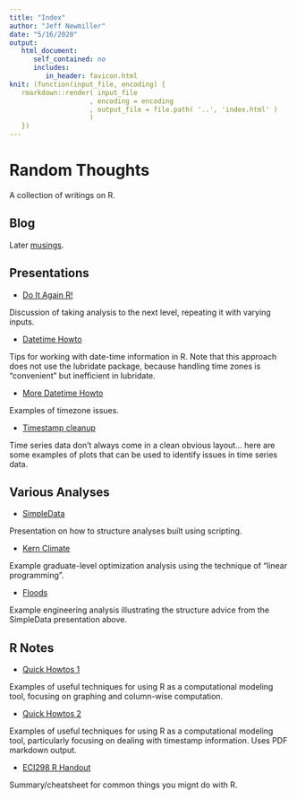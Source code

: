 ```yaml
---
title: "Index"
author: "Jeff Newmiller"
date: "5/16/2020"
output:
   html_document:
      self_contained: no
      includes:
         in_header: favicon.html
knit: (function(input_file, encoding) {
   rmarkdown::render( input_file
                    , encoding = encoding
                    , output_file = file.path( '..', 'index.html' )
                    )
   })
---
```


# Random Thoughts

A collection of writings on R.

## Blog

Later [musings](https://jdnewmil.github.io/blog/).

## Presentations
- [Do It Again R!](RLoopsAndGroups/DoItAgainR.html)

Discussion of taking analysis to the next level, repeating it with varying inputs.

- [Datetime Howto](time-2018-10/DatetimeHowto.html)

Tips for working with date-time information in R. Note that this approach does not use the lubridate package, because handling time zones is "convenient" but inefficient in lubridate.

- [More Datetime Howto](time-2018-10/MoreDatetimeHowto.html)

Examples of timezone issues.

- [Timestamp cleanup](time-2018-10/TimestampCleaning.html)

Time series data don't always come in a clean obvious layout... here are some examples of plots that can be used to identify issues in time series data.

## Various Analyses

- [SimpleData](eci298sp2016/SimpleData1.html)

Presentation on how to structure analyses built using scripting.

- [Kern Climate](eci298sp2016/KernClimate.html)

Example graduate-level optimization analysis using the technique of "linear programming".

- [Floods](eci298sp2016/floods.html)

Example engineering analysis illustrating the structure advice from the SimpleData presentation above.

## R Notes

- [Quick Howtos 1](eci298sp2016/QuickHowtos1.html)

Examples of useful techniques for using R as a computational modeling tool, focusing on graphing and column-wise computation.

- [Quick Howtos 2](eci298sp2016/QuickHowto2.pdf)

Examples of useful techniques for using R as a computational modeling tool, particularly focusing on dealing with timestamp information. Uses PDF markdown output.

- [ECI298 R Handout](eci298sp2016/handout1.pdf)

Summary/cheatsheet for common things you mignt do with R.


